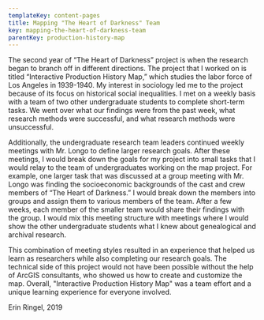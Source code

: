 ```yaml
---
templateKey: content-pages
title: Mapping "The Heart of Darkness" Team
key: mapping-the-heart-of-darkness-team
parentKey: production-history-map
---
```

The second year of “The Heart of Darkness” project is when the research began to branch off in different directions. The project that I worked on is titled “Interactive Production History Map,” which studies the labor force of Los Angeles in 1939-1940. My interest in sociology led me to the project because of its focus on historical social inequalities. I met on a weekly basis with a team of two other undergraduate students to complete short-term tasks. We went over what our findings were from the past week, what research methods were successful, and what research methods were unsuccessful. 

Additionally, the undergraduate research team leaders continued weekly meetings with Mr. Longo to define larger research goals. After these meetings, I would break down the goals for my project into small tasks that I would relay to the team of undergraduates working on the map project. For example, one larger task that was discussed at a group meeting with Mr. Longo was finding the socioeconomic backgrounds of the cast and crew members of “The Heart of Darkness.” I would break down the members into groups and assign them to various members of the team. After a few weeks, each member of the smaller team would share their findings with the group. I would mix this meeting structure with meetings where I would show the other undergraduate students what I knew about genealogical and archival research. 

This combination of meeting styles resulted in an experience that helped us learn as researchers while also completing our research goals. The technical side of this project would not have been possible without the help of ArcGIS consultants, who showed us how to create and customize the map. Overall, "Interactive Production History Map" was a team effort and a unique learning experience for everyone involved.

Erin Ringel, 2019
